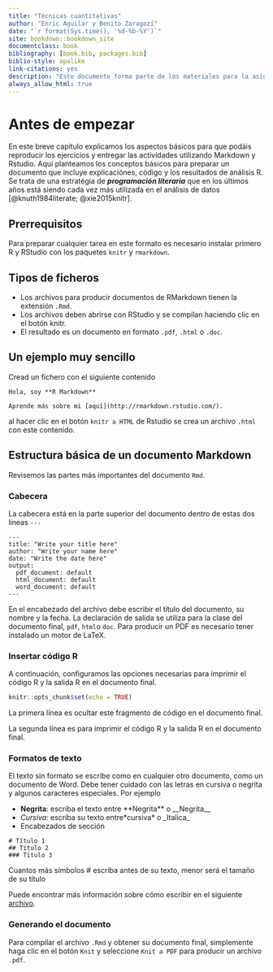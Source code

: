 ```yaml
--- 
title: "Técnicas cuantitativas"
author: "Enric Aguilar y Benito Zaragozí"
date: "`r format(Sys.time(), '%d-%b-%Y')`"
site: bookdown::bookdown_site
documentclass: book
bibliography: [book.bib, packages.bib]
biblio-style: apalike
link-citations: yes
description: "Este documento forma parte de los materiales para la asignatura 'Técnicas cuantitativas' del Máster universitario en planificación, gobernanza y liderazgo territorial"
always_allow_html: true
---
```


# Antes de empezar
En este breve capítulo explicamos los aspectos básicos para que podáis reproducir los ejercicios y entregar las actividades utilizando Markdown y Rstudio. Aquí planteamos los conceptos básicos para preparar un documento que incluye explicaciónes, código y los resultados de análisis R. Se trata de una estratégia de ***programación literaria*** que en los últimos años está siendo cada vez más utilizada en el análisis de datos [@knuth1984literate; @xie2015knitr].

## Prerrequisitos
Para preparar cualquier tarea en este formato es necesario instalar primero R y RStudio con los paquetes `knitr` y `rmarkdown`.

## Tipos de ficheros

- Los archivos para producir documentos de RMarkdown tienen la extensión `.Rmd`.
- Los archivos deben abrirse con RStudio y se compilan haciendo clic en el botón knitr.
- El resultado es un documento en formato `.pdf`, `.html` o `.doc`.

## Un ejemplo muy sencillo

Cread un fichero con el siguiente contenido

```
Hola, soy **R Markdown**

Aprende más sobre mi [aquí](http://rmarkdown.rstudio.com/).
```

al hacer clic en el botón `knitr a HTML` de Rstudio se crea un archivo `.html` con este contenido.


## Estructura básica de un documento Markdown
Revisemos las partes más importantes del documento `Rmd`.

### Cabecera
La cabecera está en la parte superior del documento dentro de estas dos líneas `---`

```
---
title: "Write your title here"
author: "Write your name here"
date: "Write the date here"
output:
  pdf_document: default
  html_document: default
  word_document: default
---
```

En el encabezado del archivo debe escribir el título del documento, su nombre y la fecha. La declaración de salida se utiliza para la clase del documento final, `pdf`, `html`o `doc`. Para producir un PDF es necesario tener instalado un motor de LaTeX.

### Insertar código R
A continuación, configuramos las opciones necesarias para imprimir el código R y la salida R en el documento final.

```r
knitr::opts_chunk$set(echo = TRUE)
```

La primera línea es ocultar este fragmento de código en el documento final.

La segunda línea es para imprimir el código R y la salida R en el documento final. 

### Formatos de texto
El texto sin formato se escribe como en cualquier otro documento, como un documento de Word. Debe tener cuidado con las letras en cursiva o negrita y algunos caracteres especiales. Por ejemplo

- **Negrita**: escriba el texto entre \*\*Negrita\*\* o \_\_Negrita\_\_
- *Cursiva*: escriba su texto entre\*cursiva\* o \_Italica\_
- Encabezados de sección

```
# Título 1
## Título 2
### Título 3
```

Cuantos más símbolos \# escriba antes de su texto, menor será el tamaño de su título

Puede encontrar más información sobre cómo escribir en el siguiente [archivo](https://rstudio.com/wp-content/uploads/2015/02/rmarkdown-cheatsheet.pdf).

### Generando el documento

Para compilar el archivo `.Rmd` y obtener su documento final, simplemente haga clic en el botón `Knit` y seleccione `Knit a PDF` para producir un archivo `.pdf`.

